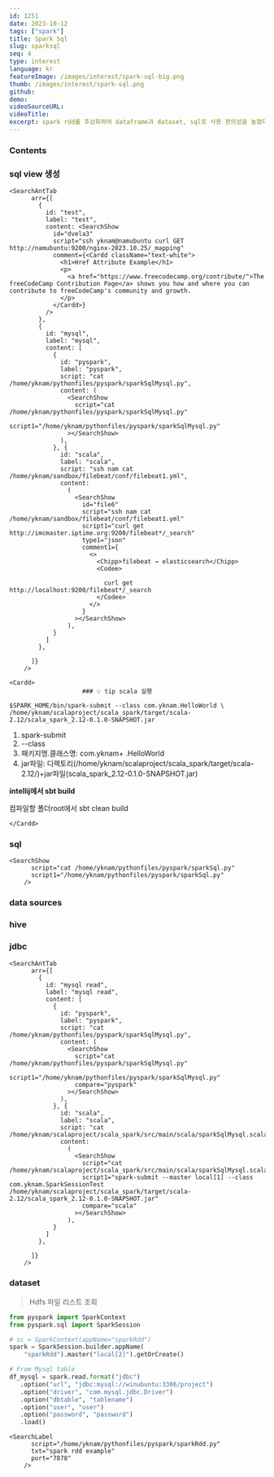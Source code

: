 ```yaml
---
id: 1251
date: 2023-10-12
tags: ["spark"]
title: Spark Sql
slug: sparksql
seq: 4
type: interest
language: kr
featureImage: /images/interest/spark-sql-big.png
thumb: /images/interest/spark-sql.png
github:
demo:
videoSourceURL:
videoTitle:
excerpt: spark rdd를 추상화하여 dataframe과 dataset, sql로 사용 편의성을 높혔다.
---
```


### Contents

### sql view 생성

    <SearchAntTab
          arr={[
            {
              id: "test",
              label: "test",
              content: <SearchShow
                id="dvela3"
                script="ssh yknam@namubuntu curl GET http://namubuntu:9200/nginx-2023.10.25/_mapping"
                comment={<Cardd className="text-white">
                  <h1>Href Attribute Example</h1>
                  <p>
                    <a href="https://www.freecodecamp.org/contribute/">The freeCodeCamp Contribution Page</a> shows you how and where you can contribute to freeCodeCamp's community and growth.
                  </p>
                </Cardd>}
              />
            },
            {
              id: "mysql",
              label: "mysql",
              content: [
                {
                  id: "pyspark",
                  label: "pyspark",
                  script: "cat /home/yknam/pythonfiles/pyspark/sparkSqlMysql.py",
                  content: (
                    <SearchShow
                      script="cat /home/yknam/pythonfiles/pyspark/sparkSqlMysql.py"
                      script1="/home/yknam/pythonfiles/pyspark/sparkSqlMysql.py"
                    ></SearchShow>
                  ),
                }, {
                  id: "scala",
                  label: "scala",
                  script: "ssh nam cat /home/yknam/sandbox/filebeat/conf/filebeat1.yml",
                  content:
                    (
                      <SearchShow
                        id="file6"
                        script="ssh nam cat /home/yknam/sandbox/filebeat/conf/filebeat1.yml"
                        script1="curl get http://imcmaster.iptime.org:9200/filebeat*/_search"
                        type1="json"
                        comment1={
                          <>
                            <Chipp>filebeat → elasticsearch</Chipp>
                            <Codee>

                              curl get http://localhost:9200/filebeat*/_search
                            </Codee>
                          </>
                        }
                      ></SearchShow>
                    ),
                }
              ]
            },

          ]}
        />

    <Cardd>
                        ### 💡 tip scala 실행

```
$SPARK_HOME/bin/spark-submit --class com.yknam.HelloWorld \
/home/yknam/scalaproject/scala_spark/target/scala-2.12/scala_spark_2.12-0.1.0-SNAPSHOT.jar
```

1. spark-submit
2. --class
3. 패키지명.클래스명: com.yknam+ .HelloWorld
4. jar파일: 디렉토리(/home/yknam/scalaproject/scala_spark/target/scala-2.12/)+jar파일(scala_spark_2.12-0.1.0-SNAPSHOT.jar)

**intellij에서 sbt build**

컴파일할 폴더root에서 sbt clean build

    </Cardd>

### sql

    <SearchShow
          script="cat /home/yknam/pythonfiles/pyspark/sparkSql.py"
          script1="/home/yknam/pythonfiles/pyspark/sparkSql.py"
        />

### data sources

### hive

### jdbc
>
    <SearchAntTab
          arr={[
            {
              id: "mysql read",
              label: "mysql read",
              content: [
                {
                  id: "pyspark",
                  label: "pyspark",
                  script: "cat /home/yknam/pythonfiles/pyspark/sparkSqlMysql.py",
                  content: (
                    <SearchShow
                      script="cat /home/yknam/pythonfiles/pyspark/sparkSqlMysql.py"
                      script1="/home/yknam/pythonfiles/pyspark/sparkSqlMysql.py"
                      compare="pyspark"
                    ></SearchShow>
                  ),
                }, {
                  id: "scala",
                  label: "scala",
                  script: "cat /home/yknam/scalaproject/scala_spark/src/main/scala/sparkSqlMysql.scala",
                  content:
                    (
                      <SearchShow
                        script="cat /home/yknam/scalaproject/scala_spark/src/main/scala/sparkSqlMysql.scala"
                        script1="spark-submit --master local[1] --class com.yknam.SparkSessionTest /home/yknam/scalaproject/scala_spark/target/scala-2.12/scala_spark_2.12-0.1.0-SNAPSHOT.jar"
                        compare="scala"
                      ></SearchShow>
                    ),
                }
              ]
            },

          ]}
        />

### dataset

> Hdfs 파일 리스트 조회

```python
from pyspark import SparkContext
from pyspark.sql import SparkSession

# sc = SparkContext(appName="sparkRdd")
spark = SparkSession.builder.appName(
    "sparkRdd").master("local[2]").getOrCreate()

# From Mysql table
df_mysql = spark.read.format("jdbc")
   .option("url", "jdbc:mysql://winubuntu:3306/project")
   .option("driver", "com.mysql.jdbc.Driver")
   .option("dbtable", "tablename")
   .option("user", "user")
   .option("password", "password")
   .load()
```

    <SearchLabel
          script="/home/yknam/pythonfiles/pyspark/sparkRdd.py"
          txt="spark rdd example"
          port="7878"
        />
